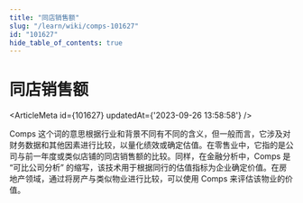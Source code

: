 ```yaml
---
title: "同店销售额"
slug: "/learn/wiki/comps-101627"
id: "101627"
hide_table_of_contents: true
---
```



# 同店销售额

<ArticleMeta id={101627} updatedAt={'2023-09-26 13:58:58'} />
<div className='border-solid border-b border-t-0 my-4 border-[var(--ifm-color-gray-300)]' />

Comps 这个词的意思根据行业和背景不同有不同的含义，但一般而言，它涉及对财务数据和其他因素进行比较，以量化绩效或确定估值。在零售业中，它指的是公司与前一年度或类似店铺的同店销售额的比较。同样，在金融分析中，Comps 是 “可比公司分析” 的缩写，该技术用于根据同行的估值指标为企业确定价值。在房地产领域，通过将房产与类似物业进行比较，可以使用 Comps 来评估该物业的价值。
